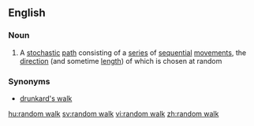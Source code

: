 ==English==

===Noun===
{{wikipedia}}
{{en-noun|sg=[[random]] [[walk]]}}

#{{mathematics}} A [[stochastic]] [[path]] consisting of a [[series]] of [[sequential]] [[movement]]s, the [[direction]] (and sometime [[length]]) of which is chosen at random

===Synonyms===
*[[drunkard's walk]]

[[hu:random walk]]
[[sv:random walk]]
[[vi:random walk]]
[[zh:random walk]]